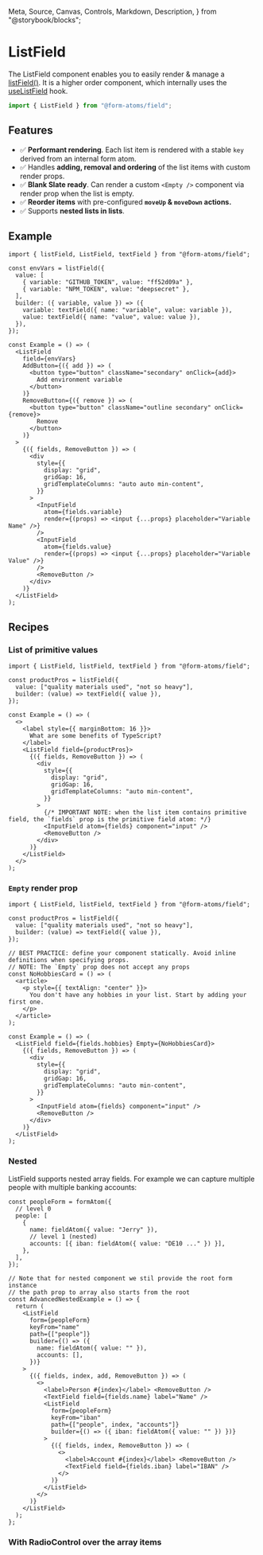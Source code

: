   Meta,
  Source,
  Canvas,
  Controls,
  Markdown,
  Description,
} from "@storybook/blocks";

<Meta title="components/ListField" />

# ListField

The ListField component enables you to easily render & manage a [listField()](?path=/docs/fields-listField--docs). It is a higher order component, which internally uses the [useListField](?path=/docs/hooks-useListField--docs)
hook.

```ts
import { ListField } from "@form-atoms/field";
```

## Features

- ✅ **Performant rendering**. Each list item is rendered with a stable `key` derived from an internal form atom.
- ✅ Handles **adding, removal and ordering** of the list items with custom render props.
- ✅ **Blank Slate ready**. Can render a custom `<Empty />` component via render prop when the list is empty.
- ✅ **Reorder items** with pre-configured **`moveUp` & `moveDown` actions.**
- ✅ Supports **nested lists in lists**.

## Example

<Canvas sourceState="none" of={ListFieldStories.Primary} />

```tsx
import { listField, ListField, textField } from "@form-atoms/field";

const envVars = listField({
  value: [
    { variable: "GITHUB_TOKEN", value: "ff52d09a" },
    { variable: "NPM_TOKEN", value: "deepsecret" },
  ],
  builder: ({ variable, value }) => ({
    variable: textField({ name: "variable", value: variable }),
    value: textField({ name: "value", value: value }),
  }),
});

const Example = () => (
  <ListField
    field={envVars}
    AddButton={({ add }) => (
      <button type="button" className="secondary" onClick={add}>
        Add environment variable
      </button>
    )}
    RemoveButton={({ remove }) => (
      <button type="button" className="outline secondary" onClick={remove}>
        Remove
      </button>
    )}
  >
    {({ fields, RemoveButton }) => (
      <div
        style={{
          display: "grid",
          gridGap: 16,
          gridTemplateColumns: "auto auto min-content",
        }}
      >
        <InputField
          atom={fields.variable}
          render={(props) => <input {...props} placeholder="Variable Name" />}
        />
        <InputField
          atom={fields.value}
          render={(props) => <input {...props} placeholder="Variable Value" />}
        />
        <RemoveButton />
      </div>
    )}
  </ListField>
);
```

## Recipes

### List of primitive values

<Description of={ListFieldStories.ListOfPrimitiveValues} />

<Canvas sourceState="none" of={ListFieldStories.ListOfPrimitiveValues} />

```tsx
import { ListField, listField, textField } from "@form-atoms/field";

const productPros = listField({
  value: ["quality materials used", "not so heavy"],
  builder: (value) => textField({ value }),
});

const Example = () => (
  <>
    <label style={{ marginBottom: 16 }}>
      What are some benefits of TypeScript?
    </label>
    <ListField field={productPros}>
      {({ fields, RemoveButton }) => (
        <div
          style={{
            display: "grid",
            gridGap: 16,
            gridTemplateColumns: "auto min-content",
          }}
        >
          {/* IMPORTANT NOTE: when the list item contains primitive field, the `fields` prop is the primitive field atom: */}
          <InputField atom={fields} component="input" />
          <RemoveButton />
        </div>
      )}
    </ListField>
  </>
);
```

### `Empty` render prop

<Description of={ListFieldStories.EmptyRenderProp} />

<Canvas sourceState="none" of={ListFieldStories.EmptyRenderProp} />

```tsx
import { ListField, listField, textField } from "@form-atoms/field";

const productPros = listField({
  value: ["quality materials used", "not so heavy"],
  builder: (value) => textField({ value }),
});

// BEST PRACTICE: define your component statically. Avoid inline definitions when specifying props.
// NOTE: The `Empty` prop does not accept any props
const NoHobbiesCard = () => (
  <article>
    <p style={{ textAlign: "center" }}>
      You don't have any hobbies in your list. Start by adding your first one.
    </p>
  </article>
);

const Example = () => (
  <ListField field={fields.hobbies} Empty={NoHobbiesCard}>
    {({ fields, RemoveButton }) => (
      <div
        style={{
          display: "grid",
          gridGap: 16,
          gridTemplateColumns: "auto min-content",
        }}
      >
        <InputField atom={fields} component="input" />
        <RemoveButton />
      </div>
    )}
  </ListField>
);
```

### Nested

ListField supports nested array fields.
For example we can capture multiple people with multiple banking accounts:

<Canvas sourceState="none" of={ListFieldStories.Nested} />

```tsx
const peopleForm = formAtom({
  // level 0
  people: [
    {
      name: fieldAtom({ value: "Jerry" }),
      // level 1 (nested)
      accounts: [{ iban: fieldAtom({ value: "DE10 ..." }) }],
    },
  ],
});

// Note that for nested component we stil provide the root form instance
// the path prop to array also starts from the root
const AdvancedNestedExample = () => {
  return (
    <ListField
      form={peopleForm}
      keyFrom="name"
      path={["people"]}
      builder={() => ({
        name: fieldAtom({ value: "" }),
        accounts: [],
      })}
    >
      {({ fields, index, add, RemoveButton }) => (
        <>
          <label>Person #{index}</label> <RemoveButton />
          <TextField field={fields.name} label="Name" />
          <ListField
            form={peopleForm}
            keyFrom="iban"
            path={["people", index, "accounts"]}
            builder={() => ({ iban: fieldAtom({ value: "" }) })}
          >
            {({ fields, index, RemoveButton }) => (
              <>
                <label>Account #{index}</label> <RemoveButton />
                <TextField field={fields.iban} label="IBAN" />
              </>
            )}
          </ListField>
        </>
      )}
    </ListField>
  );
};
```

### With RadioControl over the array items

<Canvas sourceState="none" of={ListFieldStories.WithRadioControl} />
